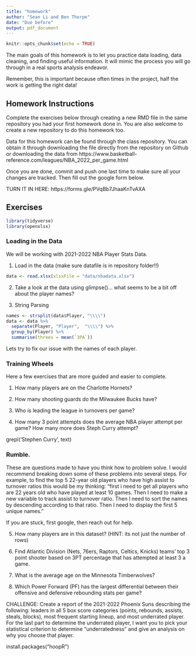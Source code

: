 ```yaml
---
title: "homework"
author: "Sean Li and Ben Thorpe"
date: "Due before" 
output: pdf_document
---
```


```r
knitr::opts_chunk$set(echo = TRUE)
```


The main goals of this homework is to let you practice data loading, data cleaning, and finding useful information. It will mimic the process you will go through in a real sports analysis endeavor. 

Remember, this is important because often times in the project, half the work is getting the right data! 


## Homework Instructions

Complete the exercises below through creating a new RMD file in the same repository you had your first homework done in. You are also welcome to create a new repository to do this homework too. 

Data for this homework can be found through the class repository. You can obtain it through downloading the file directly from the repository on Github or downloading the data from 
https://www.basketball-reference.com/leagues/NBA_2022_per_game.html


Once you are done, commit and push one last time to make sure all your changes are tracked. Then fill out the google form below. 

TURN IT IN HERE: https://forms.gle/PVqBb7JhaaKnTvAXA



## Exercises

```r
library(tidyverse)
library(openxlsx)
```


### Loading in the Data

We will be working with 2021-2022 NBA Player Stats Data. 

1. Load in the data (make sure datafile is in repository folder!!)

```r
data <- read.xlsx(xlsxFile = "data/nbadata.xlsx")
```


2. Take a look at the data using glimpse()... what seems to be a bit off about the player names?


3. String Parsing

```r
names <- strsplit(data$Player, "\\\\")
data <- data %>%
  separate(Player, "Player",  "\\\\") %>%
  group_by(Player) %>%
  summarise(threes = mean(`3PA`))
```


Lets try to fix our issue with the names of each player. 


### Training Wheels

Here a few exercises that are more guided and easier to complete. 

1. How many players are on the Charlotte Hornets? 

2. How many shooting guards do the Milwaukee Bucks have?

3. Who is leading the league in turnovers per game? 

4. How many 3 point attempts does the average NBA player attempt per game? How many more does Steph Curry attempt? 

grepl('Stephen Curry', text)




### Rumble. 

These are questions made to have you think how to problem solve. I would recommend
breaking down some of these problems into several steps. For example, to find the top 5 22-year old players who have high assist to turnover ratios this would be my thinking: "first i need to
get all players who are 22 years old who have played at least 10 games. Then I need to make a new variable to track assist to turnover ratio. Then I need to sort the names by descending according to that ratio. Then I need to display the first 5 unique names." 

If you are stuck, first google, then reach out for help. 

5. How many players are in this dataset? (HINT: its not just the number of rows)

6. Find Atlantic Division (Nets, 76ers, Raptors, Celtics, Knicks) teams' top 3 point shooter based on 3PT percentage that has attempted at least 3 a game. 

7. What is the average age on the Minnesota Timberwolves? 

8. Which Power Forward (PF) has the largest differential between their offensive and defensive rebounding stats per game?

CHALLENGE: Create a report of the 2021-2022 Phoenix Suns describing the following: leaders in all 5 box score categories (points, rebounds, assists, steals, blocks), most frequent starting lineup, and most underrated player. For the last part to determine the underrated player, I want you to pick your statistical criterion to determine "underratedness" and give an analysis on why you choose that player. 










install.packages("hoopR")



















